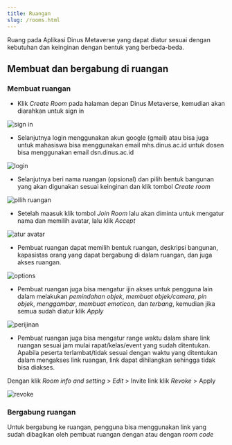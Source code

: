 ```yaml
---
title: Ruangan
slug: /rooms.html
---
```


Ruang pada Aplikasi Dinus Metaverse yang dapat diatur sesuai dengan kebutuhan dan keinginan dengan bentuk yang berbeda-beda.

## Membuat dan bergabung di ruangan

### Membuat ruangan

- Klik *Create Room* pada halaman depan Dinus Metaverse, kemudian akan diarahkan untuk sign in

![sign in](img/login.png)

- Selanjutnya login menggunakan akun google (gmail) atau bisa juga untuk mahasiswa bisa menggunakan email mhs.dinus.ac.id untuk dosen bisa menggunakan email dsn.dinus.ac.id

![login](img/gmail.png)

- Selanjutnya beri nama ruangan (opsional) dan pilih bentuk bangunan yang akan digunakan sesuai keinginan dan klik tombol *Create room*

![pilih ruangan](img/pilihruangan.png)

- Setelah maasuk klik tombol *Join Room* lalu akan diminta untuk mengatur nama dan memilih avatar, lalu klik *Accept*

![atur avatar](img/joinroom.png)

- Pembuat ruangan dapat memilih bentuk ruangan, deskripsi bangunan, kapasistas orang yang dapat bergabung di dalam ruangan, dan juga akses ruangan.

![options](img/options.png)

- Pembuat ruangan juga bisa mengatur ijin akses untuk pengguna lain dalam melakukan *pemindahan objek*, *membuat objek/camera*, *pin objek*, *menggambar*, *membuat emoticon*, dan *terbang*, kemudian jika semua sudah diatur klik *Apply*

![perijinan](img/perijinan.png)

- Pembuat ruangan juga bisa mengatur range waktu dalam share link ruangan sesuai jam mulai rapat/kelas/event yang sudah ditentukan. Apabila peserta terlambat/tidak sesuai dengan waktu yang ditentukan dalam mengakses link ruangan, link dapat dihilangkan sehingga tidak bisa diakses. 

Dengan klik *Room info and setting* > *Edit* > Invite link klik *Revoke* > Apply

![revoke](img/revoke.png)

### Bergabung ruangan

Untuk bergabung ke ruangan, pengguna bisa menggunakan link yang sudah dibagikan oleh pembuat ruangan dengan atau dengan *room code* 
